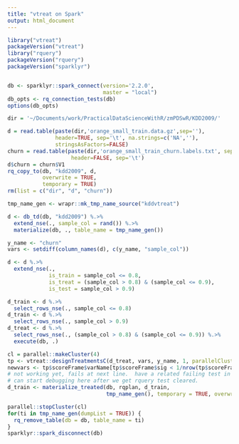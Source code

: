 ```yaml
---
title: "vtreat on Spark"
output: html_document
---
```


```r
library("vtreat")
packageVersion("vtreat")
library("rquery")
packageVersion("rquery")
packageVersion("sparklyr")


db <- sparklyr::spark_connect(version='2.2.0', 
                              master = "local")
db_opts <- rq_connection_tests(db)
options(db_opts)
```

```r
dir = '~/Documents/work/PracticalDataScienceWithR/zmPDSwR/KDD2009/' 

d = read.table(paste(dir,'orange_small_train.data.gz',sep=''),
               header=TRUE, sep='\t', na.strings=c('NA',''), 
               stringsAsFactors=FALSE)
churn = read.table(paste(dir,'orange_small_train_churn.labels.txt', sep=''),
                    header=FALSE, sep='\t')
d$churn = churn$V1
rq_copy_to(db, "kdd2009", d,
           overwrite = TRUE,
           temporary = TRUE)
rm(list = c("dir", "d", "churn"))
```

```r
tmp_name_gen <- wrapr::mk_tmp_name_source("kddvtreat")

d <- db_td(db, "kdd2009") %.>%
  extend_nse(., sample_col = rand()) %.>%
  materialize(db, ., table_name = tmp_name_gen())

y_name <- "churn"
vars <- setdiff(column_names(d), c(y_name, "sample_col"))

d <- d %.>% 
  extend_nse(.,
             is_train = sample_col <= 0.8,
             is_treat = (sample_col > 0.8) & (sample_col <= 0.9),
             is_test = sample_col > 0.9)

d_train <- d %.>%
  select_rows_nse(., sample_col <= 0.8)
d_train <- d %.>%
  select_rows_nse(., sample_col > 0.9)
d_treat <- d %.>%
  select_rows_nse(., (sample_col > 0.8) & (sample_col <= 0.9)) %.>%
  execute(db, .)
```

```r
cl = parallel::makeCluster(4)
tp <- vtreat::designTreatmentsC(d_treat, vars, y_name, 1, parallelCluster = cl)
newvars <- tp$scoreFrame$varName[tp$scoreFrame$sig < 1/nrow(tp$scoreFrame)]
# not working yet, fails at next line.  have a related failing test in rquery
# can start debugging here after we get rquery test cleared.
d_train <- materialize_treated(db, rqplan, d_train, 
                               tmp_name_gen(), temporary = TRUE, overwrite = TRUE)
```




```r
parallel::stopCluster(cl)
for(ti in tmp_name_gen(dumpList = TRUE)) {
  rq_remove_table(db = db, table_name = ti)
}
sparklyr::spark_disconnect(db)
```
